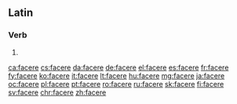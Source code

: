 ==Latin==
===Verb===
{{la-verb-form|facere}}

# {{inflection of|faciō||pres|actv|inf|lang=la}}

[[ca:facere]]
[[cs:facere]]
[[da:facere]]
[[de:facere]]
[[el:facere]]
[[es:facere]]
[[fr:facere]]
[[fy:facere]]
[[ko:facere]]
[[it:facere]]
[[lt:facere]]
[[hu:facere]]
[[mg:facere]]
[[ja:facere]]
[[oc:facere]]
[[pl:facere]]
[[pt:facere]]
[[ro:facere]]
[[ru:facere]]
[[sk:facere]]
[[fi:facere]]
[[sv:facere]]
[[chr:facere]]
[[zh:facere]]